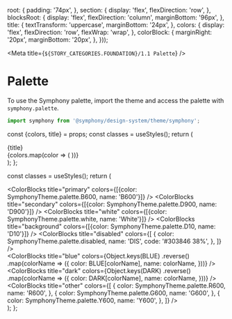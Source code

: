 
  root: {
    padding: '74px',
  },
  section: {
    display: 'flex',
    flexDirection: 'row',
  },
  blocksRoot: {
    display: 'flex',
    flexDirection: 'column',
    marginBottom: '96px',
  },
  title: {
    textTransform: 'uppercase',
    marginBottom: '24px',
  },
  colors: {
    display: 'flex',
    flexDirection: 'row',
    flexWrap: 'wrap',
  },
  colorBlock: {
    marginRight: '20px',
    marginBottom: '20px',
  },
}));

<Meta title={`${STORY_CATEGORIES.FOUNDATION}/1.1 Palette`} />

# Palette

To use the Symphony palette, import the theme and access the palette with `symphony.palette`.

```js
import symphony from '@symphony/design-system/theme/symphony';
```

  const {colors, title} = props;
  const classes = useStyles();
  return (
    <div className={classes.blocksRoot}>
      <Text className={classes.title} weight="medium">
        {title}
      </Text>
      <div className={classes.colors}>
        {colors.map(color => (
          <ColorBlock
            key={color.color}
            className={classes.colorBlock}
            color={color.color}
            name={color.name}
            code={color.code}
          />
        ))}
      </div>
    </div>
  );
};

  const classes = useStyles();
  return (
    <div className={classes.root}>
      <div className={classes.section}>
        <ColorBlocks
          title="primary"
          colors={[{color: SymphonyTheme.palette.B600, name: 'B600'}]}
        />
        <ColorBlocks
          title="secondary"
          colors={[{color: SymphonyTheme.palette.D900, name: 'D900'}]}
        />
        <ColorBlocks
          title="white"
          colors={[{color: SymphonyTheme.palette.white, name: 'White'}]}
        />
        <ColorBlocks
          title="background"
          colors={[{color: SymphonyTheme.palette.D10, name: 'D10'}]}
        />
        <ColorBlocks
          title="disabled"
          colors={[
            {
              color: SymphonyTheme.palette.disabled,
              name: 'DIS',
              code: '#303846 38%',
            },
          ]}
        />
      </div>
      <div className={classes.section}>
        <ColorBlocks
          title="blue"
          colors={Object.keys(BLUE)
            .reverse()
            .map(colorName => ({
              color: BLUE[colorName],
              name: colorName,
            }))}
        />
      </div>
      <div className={classes.section}>
        <ColorBlocks
          title="dark"
          colors={Object.keys(DARK)
            .reverse()
            .map(colorName => ({
              color: DARK[colorName],
              name: colorName,
            }))}
        />
      </div>
      <div className={classes.section}>
        <ColorBlocks
          title="other"
          colors={[
            {
              color: SymphonyTheme.palette.R600,
              name: 'R600',
            },
            {
              color: SymphonyTheme.palette.G600,
              name: 'G600',
            },
            {
              color: SymphonyTheme.palette.Y600,
              name: 'Y600',
            },
          ]}
        />
      </div>
    </div>
  );
};

<ColorsRoot />
